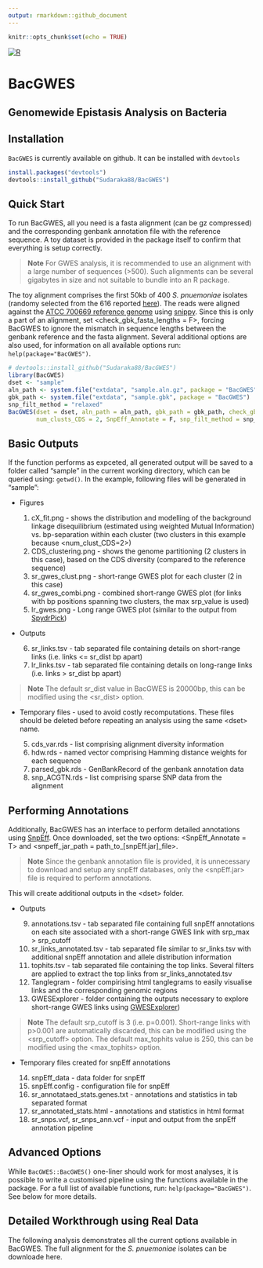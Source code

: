 ```yaml
---
output: rmarkdown::github_document
---
```


```r
knitr::opts_chunk$set(echo = TRUE)
```

<!-- badges: start -->
[![R](https://github.com/Sudaraka88/BacGWES/workflows/r.yml/badge.svg)](https://github.com/Sudaraka88/BacGWES/actions)
<!-- badges: end -->


# BacGWES

## Genomewide Epistasis Analysis on Bacteria

## Installation

`BacGWES` is currently available on github. It can be installed with `devtools`

```r
install.packages("devtools")
devtools::install_github("Sudaraka88/BacGWES")
```

## Quick Start
To run BacGWES, all you need is a fasta alignment (can be gz compressed) and the corresponding genbank annotation file with the reference sequence. A toy dataset is provided in the package itself to confirm that everything is setup correctly.

>**Note** For GWES analysis, it is recommended to use an alignment with a large number of sequences (>500). Such alignments can be several gigabytes in size and not suitable to bundle into an R package.

The toy alignment comprises the first 50kb of 400 *S. pnuemoniae* isolates (randomy selected from the 616 reported <a href="https://www.nature.com/articles/ng.2625" target="_blank">here</a>). The reads were aligned against the <a href="https://www.ncbi.nlm.nih.gov/nuccore/NC_011900.1" target="_blank">ATCC 700669 reference genome</a> using <a href="https://github.com/tseemann/snippy" target="_blank">snippy</a>. Since this is only a part of an alignment, set <check_gbk_fasta_lengths = F>, forcing BacGWES to ignore the mismatch in sequence lengths between the genbank reference and the fasta alignment. Several additional options are also used, for information on all available options run: `help(package="BacGWES")`.

```r
# devtools::install_github("Sudaraka88/BacGWES")
library(BacGWES)
dset <- "sample"
aln_path <- system.file("extdata", "sample.aln.gz", package = "BacGWES")
gbk_path <- system.file("extdata", "sample.gbk", package = "BacGWES")
snp_filt_method = "relaxed"
BacGWES(dset = dset, aln_path = aln_path, gbk_path = gbk_path, check_gbk_fasta_lengths = F,
        num_clusts_CDS = 2, SnpEff_Annotate = F, snp_filt_method = snp_filt_method, discard_MI_threshold_lr = 0.11)
```

## Basic Outputs

If the function performs as expceted, all generated output will be saved to a folder called "sample" in the current working directory, which can be queried using: `getwd()`. In the example, following files will be generated in "sample":

* Figures

    1.    cX_fit.png - shows the distribution and modelling of the background linkage disequilibrium (estimated using weighted Mutual Information) vs. bp-separation within each cluster (two clusters in this example because <num_clust_CDS=2>) 
    2.    CDS_clustering.png - shows the genome partitioning (2 clusters in this case), based on the CDS diversity (compared to the reference sequence)
    3.    sr_gwes_clust.png - short-range GWES plot for each cluster (2 in this case)
    4.    sr_gwes_combi.png - combined short-range GWES plot (for links with bp positions spanning two clusters, the max srp_value is used)
    5.    lr_gwes.png - Long range GWES plot (similar to the output from <a href="https://github.com/santeripuranen/SpydrPick" target="_blank">SpydrPick</a>)
    
* Outputs

    6.    sr_links.tsv - tab separated file containing details on short-range links (i.e. links <= sr_dist bp apart)
    7.    lr_links.tsv - tab separated file containing details on long-range links (i.e. links > sr_dist bp apart)

>**Note** The default sr_dist value in BacGWES is 20000bp, this can be modified using the \<sr_dist\> option. 

    
* Temporary files - used to avoid costly recomputations. These files should be deleted before repeating an analysis using the same \<dset\> name.

    5.    cds_var.rds - list comprising alignment diversity information
    6.    hdw.rds - named vector comprising Hamming distance weights for each sequence
    7.    parsed_gbk.rds - GenBankRecord of the genbank annotation data
    8.    snp_ACGTN.rds - list comprising sparse SNP data from the alignment


## Performing Annotations

Additionally, BacGWES has an interface to perform detailed annotations using <a href="https://pcingola.github.io/SnpEff/" target="_blank">SnpEff</a>. Once downloaded, set the two options: <SnpEff_Annotate = T> and <snpeff_jar_path = path_to_[snpEff.jar]_file>. 

>**Note** Since the genbank annotation file is provided, it is unnecessary to download and setup any snpEff databases, only the <snpEff.jar> file is required to perform annotations.

This will create additional outputs in the \<dset\> folder.

* Outputs

    9.    annotations.tsv - tab separated file containing full snpEff annotations on each site associated with a short-range GWES link with srp_max > srp_cutoff
    10.   sr_links_annotated.tsv - tab separated file similar to sr_links.tsv with additional snpEff annotation and allele distribution information
    11.   tophits.tsv - tab separated file containing the top <max_tophits> links. Several filters are applied to extract the top links from sr_links_annotated.tsv
    12.   Tanglegram - folder compirising html tanglegrams to easily visualise links and the corresponding genomic regions
    13.   GWESExplorer - folder containing the outputs necessary to explore short-range GWES links using <a href="https://github.com/jurikuronen/GWES-Explorer" target="_blank">GWESExplorer</a>)
    
>**Note** The default srp_cutoff is 3 (i.e. p=0.001). Short-range links with p>0.001 are automatically discarded, this can be modified using the \<srp_cutoff\> option. The default max_tophits value is 250, this can be modified using the \<max_tophits\> option.

* Temporary files created for snpEff annotations

    14. snpEff_data - data folder for snpEff
    15. snpEff.config - configuration file for snpEff
    16. sr_annotataed_stats.genes.txt - annotations and statistics in tab separated format
    17. sr_annotated_stats.html - annotations and statistics in html format
    18. sr_snps.vcf, sr_snps_ann.vcf - input and output from the snpEff annotation pipeline

## Advanced Options

While `BacGWES::BacGWES()` one-liner should work for most analyses, it is possible to write a customised pipeline using the functions available in the package. For a full list of available functions, run: `help(package="BacGWES")`. See below for more details.

## Detailed Workthrough using Real Data

The following analysis demonstrates all the current options available in BacGWES. The full alignment for the *S. pnuemoniae* isolates can be downloade here.
